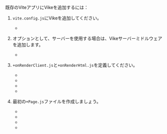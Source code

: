
<TourRecommendation />

既存のViteアプリにVikeを追加するには：

1. `vite.config.js`にVikeを追加してください。

   - <RepoLink text="実装例" path="/boilerplates/boilerplate-vue/vite.config.js" />

2. オプションとして、サーバーを使用する場合は、Vikeサーバーミドルウェアを追加します。

   - <RepoLink text="実装例" path="/boilerplates/boilerplate-vue/server/index.js" />

3. `+onRenderClient.js`と`+onRenderHtml.js`を定義してください。

   - <RepoLink text="Vueでの実装例" path="/boilerplates/boilerplate-vue/renderer/" />
   - <RepoLink text="Vue + TypeScriptでの実装例" path="/boilerplates/boilerplate-vue-ts/renderer/" />
   - <RepoLink text="Reactでの実装例" path="/boilerplates/boilerplate-react/renderer/" />
   - <RepoLink text="React + TypeScriptでの実装例" path="/boilerplates/boilerplate-react-ts/renderer/" />

4. 最初の`+Page.js`ファイルを作成しましょう。

   - <RepoLink text="Vueでの実装例" path="/boilerplates/boilerplate-vue/pages/index/+Page.vue" />
   - <RepoLink text="Vue + TypeScriptでの実装例" path="/boilerplates/boilerplate-vue-ts/pages/index/+Page.vue" />
   - <RepoLink text="Reactでの実装例" path="/boilerplates/boilerplate-react/pages/index/+Page.jsx" />
   - <RepoLink text="React + TypeScriptでの実装例" path="/boilerplates/boilerplate-react-ts/pages/index/+Page.tsx" />
